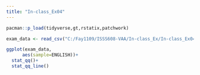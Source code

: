 ```yaml
---
title: "In-class_Ex04"
---
```


```r
pacman::p_load(tidyverse,gt,rstatix,patchwork)
```

```r
exam_data <- read_csv("C:/Fay1109/ISSS608-VAA/In-class_Ex/In-class_Ex04/data/Exam_data.csv")
```

```r
ggplot(exam_data,
      aes(sample=ENGLISH))+
  stat_qq()+
  stat_qq_line()
```
